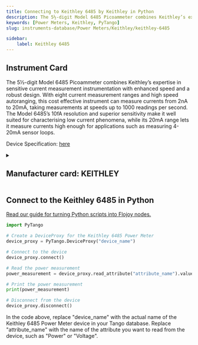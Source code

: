 ```yaml
---
title: Connecting to Keithley 6485 by Keithley in Python
description: The 5½-digit Model 6485 Picoammeter combines Keithley’s expertise in sensitive current measurement instrumentation with enhanced speed and a robust design. With eight current measurement ranges and high speed autoranging, this cost effective instrument can measure currents from 2nA to 20mA, taking measurements at speeds up to 1000 readings per second. The Model 6485’s 10fA resolution and superior sensitivity make it well suited for characterising low current phenomena, while its 20mA range lets it measure currents high enough for applications such as measuring 4-20mA sensor loops.
keywords: [Power Meters, Keithley, PyTango] 
slug: instruments-database/Power Meters/Keithley/keithley-6485 

sidebar:
    label: Keithley 6485 
---
```



## Instrument Card

The 5½-digit Model 6485 Picoammeter combines Keithley’s expertise in sensitive current measurement instrumentation with enhanced speed and a robust design. With eight current measurement ranges and high speed autoranging, this cost effective instrument can measure currents from 2nA to 20mA, taking measurements at speeds up to 1000 readings per second. The Model 6485’s 10fA resolution and superior sensitivity make it well suited for characterising low current phenomena, while its 20mA range lets it measure currents high enough for applications such as measuring 4-20mA sensor loops.



Device Specification: [here](https://www.testequipmenthq.com/datasheets/KEITHLEY-6485-Datasheet.pdf)

<details style={{ marginTop: "15px"}}>
<summary><h2 style={{display:'inline'}}>Manufacturer card: KEITHLEY</h2></summary>

![KEITHLEY](https://res.cloudinary.com/dhopxs1y3/image/upload/v1692806202/Instruments/Vendor%20Logos/Keithley.png)

Keithley Instruments is a measurement and instrument company headquartered in Solon, Ohio, that develops, manufactures, markets, and sells data acquisition products, as well as complete systems for high-volume production and assembly testing.

- Headquarters: Cleveland, Ohio, United States
- Yearly Revenue (millions, USD): 110.6
- Vendor Website: [here](https://www.tek.com/en)

</details>


<FeaturedInstrumentVideo category="POWER_METERS" />

## Connect to the Keithley 6485 in Python

[Read our guide for turning Python scripts into Flojoy nodes.](https://docs.flojoy.ai/contribution/blocks/custom-flojoy-block/)



<Tabs>
<TabItem value="Flojoy" label="Flojoy" className="flojoy-instrument-tabs">

<SectionsCard category="POWER_METERS" manufacturer="Keithley"></SectionsCard>

</TabItem>
<TabItem value="PyTango" label="PyTango">

```python
import PyTango

# Create a DeviceProxy for the Keithley 6485 Power Meter
device_proxy = PyTango.DeviceProxy("device_name")

# Connect to the device
device_proxy.connect()

# Read the power measurement
power_measurement = device_proxy.read_attribute("attribute_name").value

# Print the power measurement
print(power_measurement)

# Disconnect from the device
device_proxy.disconnect()
```

In the code above, replace "device_name" with the actual name of the Keithley 6485 Power Meter device in your Tango database. Replace "attribute_name" with the name of the attribute you want to read from the device, such as "Power" or "Voltage".

</TabItem>
</Tabs>